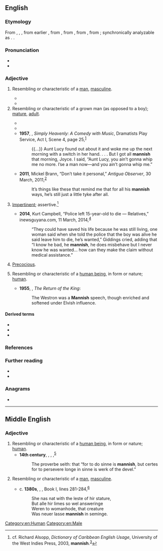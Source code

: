 ==English==

===Etymology===
From {{inh|en|enm|mannish}}, {{m|enm|mannisshe}}, {{m|enm|mannysh}}, from earlier {{m|enm|mennish|t=human", also "humanity, mankind}}, from {{inh|en|ang|mennisċ|t=human, natural, humane", also "mankind, human race}}, from {{inh|en|gem-pro|*manniskaz|t=human}}, from {{der|en|gem-pro|*mann-|t=man, human, person}}, from {{der|en|ine-pro|*man-|t=man}}; synchronically analyzable as {{suf|en|man|ish}}. {{doublet|en|mennish|mensk|mense|mensch}}.

===Pronunciation===
* {{IPA|en|/ˈmæn.ɪʃ/}}
* {{rhymes|en|ænɪʃ|s=2}}

===Adjective===
{{en-adj}}

# {{lb|en|of a woman}} Resembling or characteristic of a [[man]], [[masculine]]. {{defdate|from 16th c. (from 14th c. in Middle English)}}
#: {{syn|en|butch|masculine|unladylike}}
#* {{RQ:Shakespeare Troilus and Cressida|III|3|text=A woman impudent and '''mannish''' grown<br>Is not more loathed than an effeminate man<br>In time of action.}}
#* {{quote-book|en|author=Radclyffe Hall|authorlink=Radclyffe Hall|chapter=7|title={{w|The Well of Loneliness}}|location=London|publisher={{w|Jonathan Cape}}|year=1928|oclc=5359892|location2=New York, N.Y.|publisher2=[[w:Pascal Covici|Covici Friede Publishers]]|year2=October 1932|section2=book 1, section 1|page2=68|pageurl2=https://archive.org/details/wellofloneliness00hall/page/68/mode/1up|oclc2=872643730|passage=She detested the look of herself in large goggles, detested being forced to tie on her hat, detested the heavy, '''mannish''' coat of rough tweed that Sir Philip insisted she must wear when motoring.}}
# Resembling or characteristic of a grown man (as opposed to a boy); [[mature]], [[adult]]. {{defdate|from 16th c.}}
#: {{syn|en|manly|grown up}}
#* {{RQ:Shakespeare Cymbeline|IV|2|text=And let us, Polydore, though now our voices<br>Have got the '''mannish''' crack, sing him to the ground,}}
#* {{RQ:Richardson Clarissa|volume=I|letter=8|url=http://www.gutenberg.org/files/9296/9296-h/9296-h.htm|text=And so, with an air of '''mannish''' superiority, he seems rather to pity the bashful girl, than to apprehend that he shall not succeed.}}
#* '''1957''', {{w|Langston Hughes}}, ''Simply Heavenly: A Comedy with Music'', Dramatists Play Service, Act I, Scene 4, page 25,<sup>[https://books.google.ca/books?id=K6yY9OCGE6oC&printsec=frontcover#v=onepage&q&f=false]</sup>
#*: {{...}} Aunt Lucy found out about it and woke me up the next morning with a switch in her hand. . . . But I got all '''mannish''' that morning, Joyce. I said, “Aunt Lucy, you ain’t gonna whip me no more. I’se a man now—and you ain’t gonna whip me.”
#* '''2011''', Mickel Brann, “Don’t take it personal,” ''Antigua Observer'', 30 March, 2011,<sup>[http://antiguaobserver.com/don%E2%80%99t-take-it-personal/]</sup>
#*: It’s things like these that remind me that for all his '''mannish''' ways, he’s still just a little tyke after all.
# {{lb|en|Caribbean|Guyana}} [[impertinent|Impertinent]]; assertive.<ref>cf. Richard Alsopp, ''Dictionary of Caribbean English Usage'', University of the West Indies Press, 2003, '''mannish'''.<sup>[https://books.google.ca/books?id=PmvSk13sIc0C&printsec=frontcover]</sup></ref> {{defdate|from 19th c.}}
#* '''2014''', Kurt Campbell, “Police left 15-year-old to die — Relatives,” inewsguyana.com, 11 March, 2014,<sup>[http://www.inewsguyana.com/police-left-15-year-old-to-die-relatives/]</sup>
#*: “They could have saved his life because he was still living, one woman said when she told the police that the boy was alive he said leave him to die, he’s wanted,” Giddings cried, adding that “I know he bad, he '''mannish''', he does misbehave but I never know he was wanted… how can they make the claim without medical assistance.”
# {{lb|en|Caribbean|African American Vernacular English}} [[precocious|Precocious]].
# {{lb|en|archaic}} Resembling or characteristic of a [[human being]], in form or nature; [[human]]. {{defdate|from 16th c. (from 9th c. in Anglo-Saxon)}}
#* '''1955''', {{w|JRR Tolkien}}, ''The Return of the King'':
#*: The Westron was a '''Mannish''' speech, though enriched and softened under Elvish influence.

====Derived terms====
* {{l|en|mannishly}}
* {{l|en|mannishness}}
* {{l|en|mannish water}}

===References===
<references />

===Further reading===
* {{R:OneLook}}
* {{quote-book|en|year=2003|author=Richard Allsopp|author2=Jeannette Allsopp|title=Dictionary of Caribbean English Usage|publisher=University of West Indies Press|isbn=9789766401450|page=370
|text=man·nish /2'2/ ''adj'' '''1.''' (CarA) [Of boys] Impertinent and aggressive; [...] '''2.)''' (Angu, Baha, Dmca, Jmca, StVn) [Of either sex] Unpleasantly precocious. [...] ''you too mannish''&apos;...—MBS:4 ''' 3.''' (Antg, Tbgo) [Of children] Pleasantly precocious. [...]}}

===Anagrams===
* {{anagrams|en|a=ahimnns|Hinmans}}

[[Category:en:Human]]
[[Category:en:Male]]

----

==Middle English==

===Adjective===
{{head|enm|adjective}}

# Resembling or characteristic of a [[human being]], in form or nature; [[human]].
#* '''14th century''', {{w|Geoffrey Chaucer}}, ''{{w|Canterbury Tales}}'', {{w|The Tale of Melibee}},<sup>[http://www.gutenberg.org/files/22120/22120-h/22120-h.htm]</sup>
#*: The proverbe seith: that “for to do sinne is '''mannish''', but certes for to persevere longe in sinne is werk of the devel.”
# {{lb|enm|of a woman}} Resembling or characteristic of a [[man]], [[masculine]]. {{defdate|from 14th c.}}
#* c. '''1380s''', {{w|Geoffrey Chaucer}}, ''{{w|Troilus and Criseyde}}'', Book I, lines 281-284,<sup>[http://www.gutenberg.org/files/257/257-h/257-h.htm]</sup>
#*: She nas nat with the leste of hir stature,
#*: But alle hir limes so wel answeringe
#*: Weren to womanhode, that creature
#*: Was neuer lasse '''mannish''' in seminge.